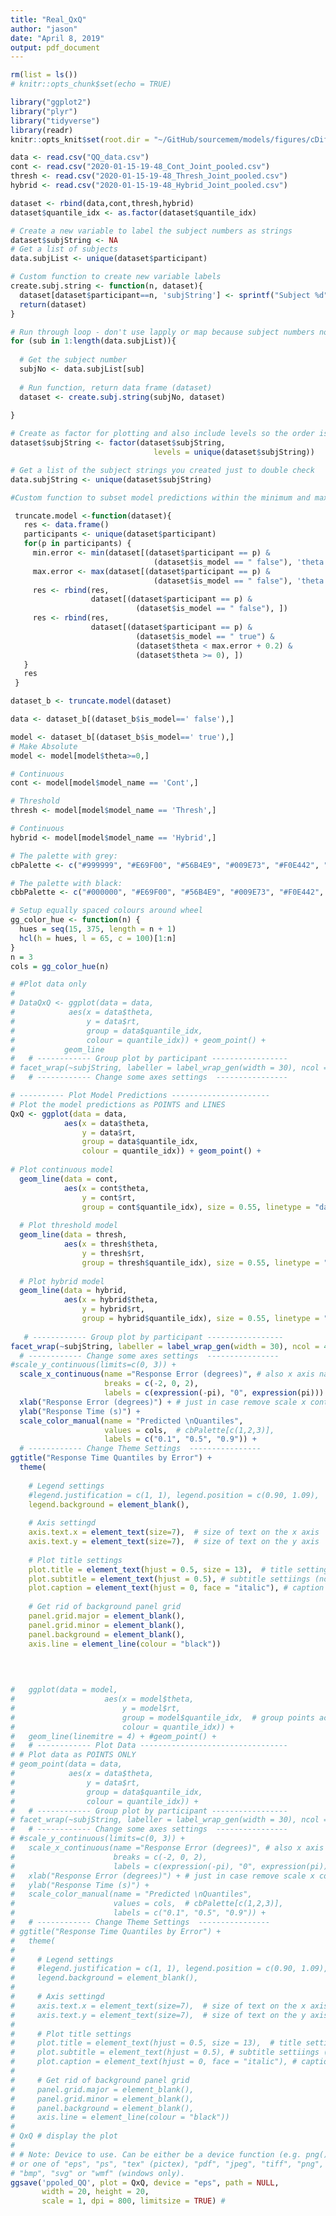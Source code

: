 ```yaml
---
title: "Real_QxQ"
author: "jason"
date: "April 8, 2019"
output: pdf_document
---
```


```r

rm(list = ls())
# knitr::opts_chunk$set(echo = TRUE)

library("ggplot2")
library("plyr")
library("tidyverse")
library(readr)
knitr::opts_knit$set(root.dir = "~/GitHub/sourcemem/models/figures/cDiffusionFits")
```

```r
data <- read.csv("QQ_data.csv")
cont <- read.csv("2020-01-15-19-48_Cont_Joint_pooled.csv")
thresh <- read.csv("2020-01-15-19-48_Thresh_Joint_pooled.csv")
hybrid <- read.csv("2020-01-15-19-48_Hybrid_Joint_pooled.csv")

dataset <- rbind(data,cont,thresh,hybrid)
dataset$quantile_idx <- as.factor(dataset$quantile_idx)

```

```r

# Create a new variable to label the subject numbers as strings 
dataset$subjString <- NA
# Get a list of subjects 
data.subjList <- unique(dataset$participant)

# Custom function to create new variable labels 
create.subj.string <- function(n, dataset){
  dataset[dataset$participant==n, 'subjString'] <- sprintf("Subject %d", n)
  return(dataset)
}

# Run through loop - don't use lapply or map because subject numbers not in order 
for (sub in 1:length(data.subjList)){
  
  # Get the subject number 
  subjNo <- data.subjList[sub]
  
  # Run function, return data frame (dataset)
  dataset <- create.subj.string(subjNo, dataset)
  
}

# Create as factor for plotting and also include levels so the order is correct 
dataset$subjString <- factor(dataset$subjString, 
                                levels = unique(dataset$subjString))

# Get a list of the subject strings you created just to double check 
data.subjString <- unique(dataset$subjString)


```

```r

#Custom function to subset model predictions within the minimum and maximum bin of response

 truncate.model <-function(dataset){
   res <- data.frame()
   participants <- unique(dataset$participant)
   for(p in participants) {
     min.error <- min(dataset[(dataset$participant == p) &
                                (dataset$is_model == " false"), 'theta'])
     max.error <- max(dataset[(dataset$participant == p) &
                                (dataset$is_model == " false"), 'theta'])
     res <- rbind(res,
                  dataset[(dataset$participant == p) &
                            (dataset$is_model == " false"), ])
     res <- rbind(res,
                  dataset[(dataset$participant == p) &
                            (dataset$is_model == " true") &
                            (dataset$theta < max.error + 0.2) &
                            (dataset$theta >= 0), ])
   }
   res
 }

dataset_b <- truncate.model(dataset)
```

```r

data <- dataset_b[(dataset_b$is_model==' false'),]

model <- dataset_b[(dataset_b$is_model==' true'),]
# Make Absolute
model <- model[model$theta>=0,]

# Continuous
cont <- model[model$model_name == 'Cont',]

# Threshold
thresh <- model[model$model_name == 'Thresh',]

# Continuous
hybrid <- model[model$model_name == 'Hybrid',]
```



```r

# The palette with grey:
cbPalette <- c("#999999", "#E69F00", "#56B4E9", "#009E73", "#F0E442", "#0072B2", "#D55E00", "#CC79A7")

# The palette with black:
cbbPalette <- c("#000000", "#E69F00", "#56B4E9", "#009E73", "#F0E442", "#0072B2", "#D55E00", "#CC79A7")

# Setup equally spaced colours around wheel 
gg_color_hue <- function(n) {
  hues = seq(15, 375, length = n + 1)
  hcl(h = hues, l = 65, c = 100)[1:n]
}
n = 3
cols = gg_color_hue(n)


```
```r
# #Plot data only
# 
# DataQxQ <- ggplot(data = data, 
#            aes(x = data$theta, 
#                y = data$rt, 
#                group = data$quantile_idx, 
#                colour = quantile_idx)) + geom_point() +
#           geom_line
#   # ------------ Group plot by participant -----------------
# facet_wrap(~subjString, labeller = label_wrap_gen(width = 30), ncol = 4, scale = "free")
#   # ------------ Change some axes settings  ----------------

```


```r

# ---------- Plot Model Predictions ----------------------
# Plot the model predictions as POINTS and LINES 
QxQ <- ggplot(data = data, 
            aes(x = data$theta, 
                y = data$rt, 
                group = data$quantile_idx, 
                colour = quantile_idx)) + geom_point() +
  
# Plot continuous model           
  geom_line(data = cont,
            aes(x = cont$theta,
                y = cont$rt,
                group = cont$quantile_idx), size = 0.55, linetype = "dashed") +
  
  # Plot threshold model           
  geom_line(data = thresh,
            aes(x = thresh$theta,
                y = thresh$rt,
                group = thresh$quantile_idx), size = 0.55, linetype = "solid") +
  
  # Plot hybrid model           
  geom_line(data = hybrid,
            aes(x = hybrid$theta,
                y = hybrid$rt,
                group = hybrid$quantile_idx), size = 0.55, linetype = "dotdash") +
  
   # ------------ Group plot by participant -----------------
facet_wrap(~subjString, labeller = label_wrap_gen(width = 30), ncol = 4, scale = "free") + 
  # ------------ Change some axes settings  ----------------
#scale_y_continuous(limits=c(0, 3)) + 
  scale_x_continuous(name ="Response Error (degrees)", # also x axis name 
                     breaks = c(-2, 0, 2),
                     labels = c(expression(-pi), "0", expression(pi))) + 
  xlab("Response Error (degrees)") + # just in case remove scale x continuous 
  ylab("Response Time (s)") + 
  scale_color_manual(name = "Predicted \nQuantiles",
                     values = cols,  # cbPalette[c(1,2,3)], 
                     labels = c("0.1", "0.5", "0.9")) + 
  # ------------ Change Theme Settings  ----------------
ggtitle("Response Time Quantiles by Error") + 
  theme(
    
    # Legend settings 
    #legend.justification = c(1, 1), legend.position = c(0.90, 1.09),
    legend.background = element_blank(),
    
    # Axis settingd 
    axis.text.x = element_text(size=7),  # size of text on the x axis 
    axis.text.y = element_text(size=7),  # size of text on the y axis 
    
    # Plot title settings 
    plot.title = element_text(hjust = 0.5, size = 13),  # title settings (note, centering requires h = 0.5)
    plot.subtitle = element_text(hjust = 0.5), # subtitle settiings (note, centering requires h = 0.5)
    plot.caption = element_text(hjust = 0, face = "italic"), # caption settings 
    
    # Get rid of background panel grid 
    panel.grid.major = element_blank(), 
    panel.grid.minor = element_blank(),
    panel.background = element_blank(), 
    axis.line = element_line(colour = "black"))
  
  
  
```

```r
  
#   ggplot(data = model, 
#                    aes(x = model$theta, 
#                        y = model$rt, 
#                        group = model$quantile_idx,  # group points according to quantiles 
#                        colour = quantile_idx)) + 
#   geom_line(linemitre = 4) + #geom_point() + 
#   # ------------ Plot Data ---------------------------------
# # Plot data as POINTS ONLY
# geom_point(data = data, 
#            aes(x = data$theta, 
#                y = data$rt, 
#                group = data$quantile_idx, 
#                colour = quantile_idx)) + 
#   # ------------ Group plot by participant -----------------
# facet_wrap(~subjString, labeller = label_wrap_gen(width = 30), ncol = 4, scale = "free") + 
#   # ------------ Change some axes settings  ----------------
# #scale_y_continuous(limits=c(0, 3)) + 
#   scale_x_continuous(name ="Response Error (degrees)", # also x axis name 
#                      breaks = c(-2, 0, 2),
#                      labels = c(expression(-pi), "0", expression(pi))) + 
#   xlab("Response Error (degrees)") + # just in case remove scale x continuous 
#   ylab("Response Time (s)") + 
#   scale_color_manual(name = "Predicted \nQuantiles",
#                      values = cols,  # cbPalette[c(1,2,3)], 
#                      labels = c("0.1", "0.5", "0.9")) + 
#   # ------------ Change Theme Settings  ----------------
# ggtitle("Response Time Quantiles by Error") + 
#   theme(
#     
#     # Legend settings 
#     #legend.justification = c(1, 1), legend.position = c(0.90, 1.09),
#     legend.background = element_blank(),
#     
#     # Axis settingd 
#     axis.text.x = element_text(size=7),  # size of text on the x axis 
#     axis.text.y = element_text(size=7),  # size of text on the y axis 
#     
#     # Plot title settings 
#     plot.title = element_text(hjust = 0.5, size = 13),  # title settings (note, centering requires h = 0.5)
#     plot.subtitle = element_text(hjust = 0.5), # subtitle settiings (note, centering requires h = 0.5)
#     plot.caption = element_text(hjust = 0, face = "italic"), # caption settings 
#     
#     # Get rid of background panel grid 
#     panel.grid.major = element_blank(), 
#     panel.grid.minor = element_blank(),
#     panel.background = element_blank(), 
#     axis.line = element_line(colour = "black"))
# 
# QxQ # display the plot 
# 
# # Note: Device to use. Can be either be a device function (e.g. png()), 
# or one of "eps", "ps", "tex" (pictex), "pdf", "jpeg", "tiff", "png", 
# "bmp", "svg" or "wmf" (windows only).
ggsave('ppoled_QQ', plot = QxQ, device = "eps", path = NULL,
       width = 20, height = 20, 
       scale = 1, dpi = 800, limitsize = TRUE) # 

```


